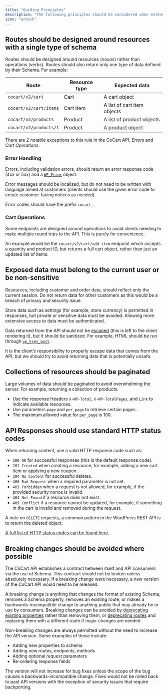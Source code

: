 ```yaml
---
title: "Guiding Principles"
description: "The following principles should be considered when extending, creating, or updating endpoints in CoCart"
icon: "wrench"
---
```


## Routes should be designed around resources with a single type of schema

Routes should be designed around resources (nouns) rather than operations (verbs). Routes should also return only one type of data defined by their Schema. For example:

| Route                  | Resource type | Expected data               |
| ---------------------- | ------------- | --------------------------- |
| `cocart/v2/cart`       | Cart          | A cart object               |
| `cocart/v2/cart/items` | Cart Item     | A list of cart item objects |
| `cocart/v2/products`   | Product       | A list of product objects   |
| `cocart/v2/products/1` | Product       | A product object            |

There are 2 notable exceptions to this rule in the CoCart API; _Errors_ and _Cart Operations_.

### Error Handling

Errors, including validation errors, should return an error response code (4xx or 5xx) and a [`WP_Error`](https://developer.wordpress.org/reference/classes/wp_error/) object.

Error messages should be localized, but do not need to be written with language aimed at customers (clients should use the given error code to create customer-facing notices as needed).

Error codes should have the prefix `cocart_`.

### Cart Operations

Some endpoints are designed around operations to avoid clients needing to make multiple round trips to the API. This is purely for convenience.

An example would be the `cocart/v2/cart/add-item` endpoint which accepts a quantity and product ID, but returns a full cart object, rather than just an updated list of items.

## Exposed data must belong to the current user or be non-sensitive

Resources, including customer and order data, should reflect only the current session. Do not return data for other customers as this would be a breach of privacy and security issue.

Store data such as settings (for example, store currency) is permitted in responses, but private or sensitive data must be avoided. Allowing more extensive access to data must be authenticated.

Data returned from the API should not be [escaped](https://developer.wordpress.org/themes/theme-security/data-sanitization-escaping/) (this is left to the client rendering it), but it should be sanitized. For example, HTML should be run through [`wp_kses_post`](https://developer.wordpress.org/reference/functions/wp_kses_post/).

It is the client’s responsibility to properly escape data that comes from the API, but we should try to avoid returning data that is potentially unsafe.

## Collections of resources should be paginated

Large volumes of data should be paginated to avoid overwhelming the server. For example, returning a collection of products.

* Use the response Headers `X-WP-Total`, `X-WP-TotalPages`, and `Link` to indicate available resources.
* Use parameters `page` and `per_page` to retrieve certain pages.
* The maximum allowed value for `per_page` is 100.

## API Responses should use standard HTTP status codes

When returning content, use a valid HTTP response code such as:

- `200 OK` for successful responses (this is the default response code).
- `201 Created` when creating a resource, for example, adding a new cart item or applying a new coupon.
- `204 No Content` for successful deletes.
- `400 Bad Request` when a required parameter is not set.
- `403 Forbidden` when a request is not allowed, for example, if the provided security nonce is invalid.
- `404 Not Found` if a resource does not exist.
- `409 Conflict` if a resource cannot be updated, for example, if something in the cart is invalid and removed during the request.

A note on `DELETE` requests, a common pattern in the WordPress REST API is to return the deleted object.

[A full list of HTTP status codes can be found here.](https://www.iana.org/assignments/http-status-codes/http-status-codes.xhtml)

## Breaking changes should be avoided where possible

The CoCart API establishes a contract between itself and API consumers via the use of Schema. This contract should not be broken unless absolutely necessary. If a breaking change were necessary, a new version of the CoCart API would need to be released.

A breaking change is anything that changes the format of existing Schema, removes a Schema property, removes an existing route, or makes a backwards-incompatible change to anything public that may already be in use by consumers. Breaking changes can be avoided by [deprecating existing properties](http://json-schema.org/draft/2019-09/json-schema-validation.html#rfc.section.9.3) rather than removing them, or [deprecating routes](https://datatracker.ietf.org/doc/html/rfc8594) and replacing them with a different route if major changes are needed.

Non-breaking changes are always permitted without the need to increase the API version. Some examples of these include:

- Adding new properties to schema
- Adding new routes, endpoints, methods
- Adding optional request parameters
- Re-ordering response fields

The version will not increase for bug fixes unless the scope of the bug causes a backwards-incompatible change. Fixes would not be rolled back to past API versions with the exception of security issues that require backporting.

